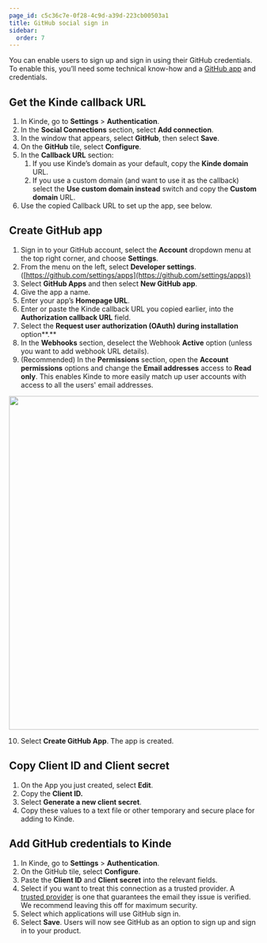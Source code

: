 ```yaml
---
page_id: c5c36c7e-0f28-4c9d-a39d-223cb00503a1
title: GitHub social sign in
sidebar:
  order: 7
---
```


You can enable users to sign up and sign in using their GitHub credentials. To enable this, you’ll need some technical know-how and a [GitHub app](https://docs.github.com/en/apps/creating-github-apps/about-creating-github-apps/about-creating-github-apps) and credentials.

## **Get the Kinde callback URL**

1. In Kinde, go to **Settings** > **Authentication**.
2. In the **Social Connections** section, select **Add connection**.
3. In the window that appears, select **GitHub**, then select **Save**.
4. On the **GitHub** tile, select **Configure**.
5. In the **Callback URL** section:
   1. If you use Kinde’s domain as your default, copy the **Kinde domain** URL.
   2. If you use a custom domain (and want to use it as the callback) select the **Use custom domain instead** switch and copy the **Custom domain** URL.
6. Use the copied Callback URL to set up the app, see below.

## **Create GitHub app**

1. Sign in to your GitHub account, select the **Account** dropdown menu at the top right corner, and choose **Settings**.
2. From the menu on the left, select **Developer settings**. ([https://github.com/settings/apps](https://github.com/settings/apps))
3. Select **GitHub Apps** and then select **New GitHub app**.
4. Give the app a name.
5. Enter your app’s **Homepage URL**.
6. Enter or paste the Kinde callback URL you copied earlier, into the **Authorization callback URL** field.
7. Select the **Request user authorization (OAuth) during installation** option**.**
8. In the **Webhooks** section, deselect the Webhook **Active** option (unless you want to add webhook URL details).
9. (Recommended) In the **Permissions** section, open the **Account permissions** options and change the **Email addresses** access to **Read only**. This enables Kinde to more easily match up user accounts with access to all the users' email addresses.

<img
  src="https://imagedelivery.net/skPPZTHzSlcslvHjesZQcQ/91a0d647-35d8-450b-26d2-21b5c8dca400/public"
  alt=""
  width="672px"
  height="auto"
  fetchpriority="low"
  loading="lazy"
  decoding="async"
/>

10. Select **Create GitHub App**. The app is created.

## Copy Client ID and Client secret

1. On the App you just created, select **Edit**.
2. Copy the **Client ID.**
3. Select **Generate a new client secret**.
4. Copy these values to a text file or other temporary and secure place for adding to Kinde.

## **Add GitHub credentials to Kinde**

1. In Kinde, go to **Settings** > **Authentication**.
2. On the GitHub tile, select **Configure**.
3. Paste the **Client ID** and **Client secret** into the relevant fields.
4. Select if you want to treat this connection as a trusted provider. A [trusted provider](/authenticate/about-auth/identity-and-verification/) is one that guarantees the email they issue is verified. We recommend leaving this off for maximum security.
5. Select which applications will use GitHub sign in.
6. Select **Save**. Users will now see GitHub as an option to sign up and sign in to your product.
